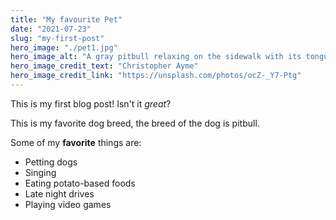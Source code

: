 ```yaml
---
title: "My favourite Pet"
date: "2021-07-23"
slug: "my-first-post"
hero_image: "./pet1.jpg"
hero_image_alt: "A gray pitbull relaxing on the sidewalk with its tongue hanging out"
hero_image_credit_text: "Christopher Ayme"
hero_image_credit_link: "https://unsplash.com/photos/ocZ-_Y7-Ptg"
---
```




This is my first blog post! Isn't it *great*?

This is my favorite dog breed, the breed of the dog is pitbull.

Some of my **favorite** things are:

* Petting dogs
* Singing
* Eating potato-based foods
* Late night drives
* Playing video games
